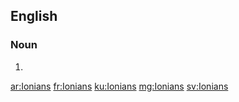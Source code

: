 ==English==

===Noun===
{{head|en|plural}}

# {{plural of|Ionian|lang=en}}

[[ar:Ionians]]
[[fr:Ionians]]
[[ku:Ionians]]
[[mg:Ionians]]
[[sv:Ionians]]
